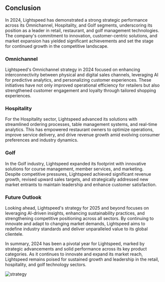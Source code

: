 
## Conclusion

In 2024, Lightspeed has demonstrated a strong strategic performance across its Omnichannel, Hospitality, and Golf segments, underscoring its position as a leader in retail, restaurant, and golf management technologies. The company's commitment to innovation, customer-centric solutions, and market expansion has yielded significant achievements and set the stage for continued growth in the competitive landscape.

### Omnichannel

Lightspeed's Omnichannel strategy in 2024 focused on enhancing interconnectivity between physical and digital sales channels, leveraging AI for predictive analytics, and personalizing customer experiences. These initiatives have not only improved operational efficiency for retailers but also strengthened customer engagement and loyalty through tailored shopping experiences.

### Hospitality

For the Hospitality sector, Lightspeed advanced its solutions with streamlined ordering processes, table management systems, and real-time analytics. This has empowered restaurant owners to optimize operations, improve service delivery, and drive revenue growth amid evolving consumer preferences and industry dynamics.

### Golf

In the Golf industry, Lightspeed expanded its footprint with innovative solutions for course management, member services, and marketing. Despite competitive pressures, Lightspeed achieved significant revenue growth, revised upward sales targets, and strategically addressed new market entrants to maintain leadership and enhance customer satisfaction.

### Future Outlook

Looking ahead, Lightspeed's strategy for 2025 and beyond focuses on leveraging AI-driven insights, enhancing sustainability practices, and strengthening competitive positioning across all sectors. By continuing to innovate and adapt to changing market demands, Lightspeed aims to redefine industry standards and deliver unparalleled value to its global clientele.

In summary, 2024 has been a pivotal year for Lightspeed, marked by strategic advancements and solid performance across its key product categories. As it continues to innovate and expand its market reach, Lightspeed remains poised for sustained growth and leadership in the retail, hospitality, and golf technology sectors.

![strategy](https://images.unsplash.com/photo-1454165804606-c3d57bc86b40?q=80&w=2940&auto=format&fit=crop&ixlib=rb-4.0.3&ixid=M3wxMjA3fDB8MHxwaG90by1wYWdlfHx8fGVufDB8fHx8fA%3D%3D)